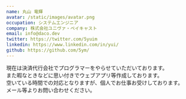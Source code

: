 ```yaml
---
name: 丸山 竜輝
avatar: /static/images/avatar.png
occupation: システムエンジニア
company: 株式会社ユニヴァ・ペイキャスト
email: info@daco.dev
twitter: https://twitter.com/5yuim
linkedin: https://www.linkedin.com/in/yui/
github: https://github.com/5ym/
---
```


現在は決済代行会社でプログラマーをやらせていただいております。  
また暇なときなどに思い付きでウェブアプリ等作成しております。  
空いている時間での対応となりますが、個人でお仕事お受けしております。  
メール等よりお問い合わせください。